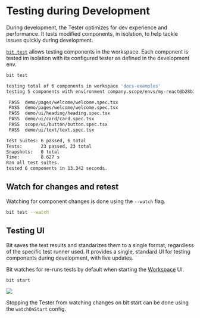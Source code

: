
# Testing during Development

During development, the Tester optimizes for dev experience and performance. It tests modified components, in isolation, to help tackle issues quickly during development.

[`bit test`](/reference/bit-test) allows testing components in the workspace. Each component is tested im isolation with its configured tester as defined in the development env.

```bash
bit test
```

```bash
testing total of 6 components in workspace 'docs-examples'
testing 5 components with environment company.scope/envs/my-react@b28b35cee4c99abcf304f746b9fadf94cfef4538

 PASS  demo/pages/welcome/welcome.spec.tsx
 PASS  demo/pages/welcome/welcome.spec.tsx
 PASS  demo/ui/heading/heading.spec.tsx
 PASS  demo/ui/card/card.spec.tsx
 PASS  scope/ui/button/button.spec.tsx
 PASS  demo/ui/text/text.spec.tsx

Test Suites: 6 passed, 6 total
Tests:       23 passed, 23 total
Snapshots:   0 total
Time:        8.627 s
Ran all test suites.
tested 6 components in 13.342 seconds.
```

## Watch for changes and retest

Watching for component changes is done using the `--watch` flag.

```bash
bit test --watch
```

## Testing UI

Bit saves the test results and standarizes them to a single format, regardless of the specific test runner used. It provides a single, standard UI for testing components
during development, with live updates.

Bit watches for re-runs tests by default when starting the [Workspace](/workspace/workspace-overview) UI.

```bash
bit start
```

<Image src={testResultsImg} />

Stopping the Tester from watching changes on bit start can be done using the `watchOnStart` config.
